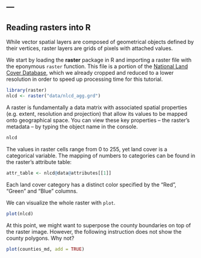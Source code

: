 ---
---

## Reading rasters into R

While vector spatial layers are composed of geometrical objects defined by their vertices, raster layers are grids of pixels with attached values. 

We start by loading the **raster** package in R and importing a raster file with the eponymous `raster` function. This file is a portion of the [National Land Cover Database](http://www.mrlc.gov/nlcd2011.php), which we already cropped and reduced to a lower resolution in order to speed up processing time for this tutorial.

```r
library(raster)
nlcd <- raster("data/nlcd_agg.grd")
```

<!--split-->

A raster is fundamentally a data matrix with associated spatial properties (e.g. extent, resolution and projection) that allow its values to be mapped onto geographical space. You can view these key properties -- the raster's metadata -- by typing the object name in the console.

```r
nlcd
```

<!--split-->

The values in raster cells range from 0 to 255, yet land cover is a categorical variable. The mapping of numbers to categories can be found in the raster's attribute table:
```r
attr_table <- nlcd@data@attributes[[1]]
```

Each land cover category has a distinct color specified by the "Red", "Green" and "Blue" columns. 

<!--split-->

We can visualize the whole raster with `plot`.
```r
plot(nlcd)
```

<!--split-->

At this point, we might want to superpose the county boundaries on top of the raster image. However, the following instruction does not show the county polygons. Why not?
```r
plot(counties_md, add = TRUE)
```
